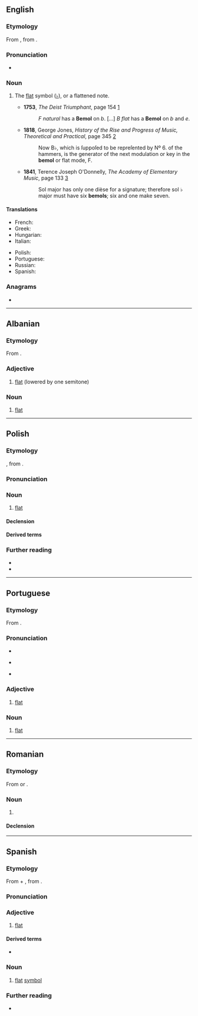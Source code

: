 {{also|bémol}}
==English==

===Etymology===
From {{bor|en|it|bemolle}}, from {{der|en|ML.|[[b]] [[mollis]]||B-flat|lit=soft B}}.

===Pronunciation===
* {{IPA|en|/ˈbiːmɒl/}}

===Noun===
{{en-noun}}

# {{lb|en|music|obsolete}} The [[flat]] symbol ([[♭]]), or a flattened note.
#* '''1753''', ''The Deist Triumphant'', page 154 [https://www.google.co.uk/books/edition/The_Deist_Triumphant_Translated_Chiefly/U2gYvQKhnj8C?hl=en&gbpv=1&dq=%22bemol%22&pg=PA154&printsec=frontcover]
#*: ''F'' ''natural'' has a '''Bemol''' on ''b''. [...] ''B'' ''flat'' has a '''Bemol''' on ''b'' and ''e''.
#* '''1818''', George Jones, ''History of the Rise and Progress of Music, Theoretical and Practical'', page 345 [https://www.google.co.uk/books/edition/History_of_the_Rise_and_Progress_of_Musi/D_lOWjIuMacC?hl=en&gbpv=1&dq=%22the+bemol%22&pg=PA341&printsec=frontcover]
#*: Now B♭, which is ſuppoſed to be repreſented by Nº 6. of the hammers, is the generator of the next modulation or key in the '''bemol''' or flat mode, F.
#* '''1841''', Terence Joseph O'Donnelly, ''The Academy of Elementary Music'', page 133 [https://www.google.co.uk/books/edition/The_Academy_of_Elementary_Music/uSM0fa4om-AC?hl=en&gbpv=1&dq=%22bemols%22&pg=PA133&printsec=frontcover]
#*: Sol major has only one dièse for a signature; therefore sol ♭ major must have six '''bemols'''; six and one make seven.
#: {{ant|en|diesis}}

====Translations====
{{trans-top|bemol}}
* French: {{t+|fr|bémol|m}}
* Greek: {{t+|el|ύφεση|f}}
* Hungarian: {{t+|hu|bé}}
* Italian: {{t|it|bemolle|m}}
{{trans-mid}}
* Polish: {{t+|pl|bemol|m}}
* Portuguese: {{t+|pt|bemol|m}}
* Russian: {{t+|ru|бемо́ль|m}}
* Spanish: {{t+|es|bemol|m}}
{{trans-bottom}}

===Anagrams===
* {{anagrams|en|a=belmo|Blome|Lembo|moble}}

----

==Albanian==

===Etymology===
From {{bor|sq|it|bemolle}}.

===Adjective===
{{head|sq|adjective}}

# {{lb|sq|music}} [[flat]] (lowered by one semitone)

===Noun===
{{head|sq|noun|g=m}}

# {{lb|sq|music}} [[flat]]

----

==Polish==
{{wp|lang=pl}}

===Etymology===
{{bor+|pl|fr|bémol}}, from {{der|pl|it|bemolle}}.

===Pronunciation===
{{pl-p|a=LL-Q809 (pol)-Olaf-bemol.wav}}

===Noun===
{{pl-noun|m-in}}

# {{lb|pl|music}} [[flat]] {{gl|note played a semitone lower than a natural}}
#: {{cot|pl|krzyżyk}}

====Declension====
{{pl-decl-noun-m-in|gens=bemola|genp=bemoli/bemolów}}

====Derived terms====
{{col3|pl|title=adjective|bemolowy}}
{{col3|pl|title=noun|bemol podwójny}}

===Further reading===
* {{R:pl:WSJP}}
* {{R:pl:PWN}}

----

==Portuguese==

===Etymology===
From {{bor|pt|it|bemolle}}.

===Pronunciation===
* {{IPA|pt|/beˈmɔɫ/}}
* {{a|Brazil}} {{IPA|pt|/beˈmɔw/}}
* {{hyphenation|pt|be|mol}}

===Adjective===
{{pt-adj|pl=bemóis|comp=no|old=1}}

# {{lb|pt|music|note}} [[flat]] {{gloss|lowered by one semitone}}

===Noun===
{{pt-noun|m|bemóis}}

# {{lb|pt|music}} [[flat]] {{gloss|note played a semitone lower than a natural}}

----

==Romanian==

===Etymology===
From {{bor|ro|fr|bémol}} or {{bor|ro|it|bemolle}}.

===Noun===
{{ro-noun|m|bemoli}}

# {{l|en|bemol}}

====Declension====
{{ro-noun-m}}

----

==Spanish==

===Etymology===
From {{m|es|B||musical letter}} + {{m|es|mol}}, from {{m|es|mole||soft}}.

===Pronunciation===
{{es-IPA}}

===Adjective===
{{es-adj|f=#}}

# {{lb|es|music}} [[flat]]
#: {{ux|es|Esta pieza está compuesta en re '''bemol'''.|inline=1|This piece was composed in B flat.}}

====Derived terms====
* {{l|es|abemolar}}

===Noun===
{{es-noun|m}}

# {{lb|es|music}} [[flat]] [[symbol]]
#: {{ux|es|Se te olvidó poner un par de '''bemoles'''.|inline=1|You forgot to add a couple of flat symbols.}}

===Further reading===
* {{R:es:DRAE}}